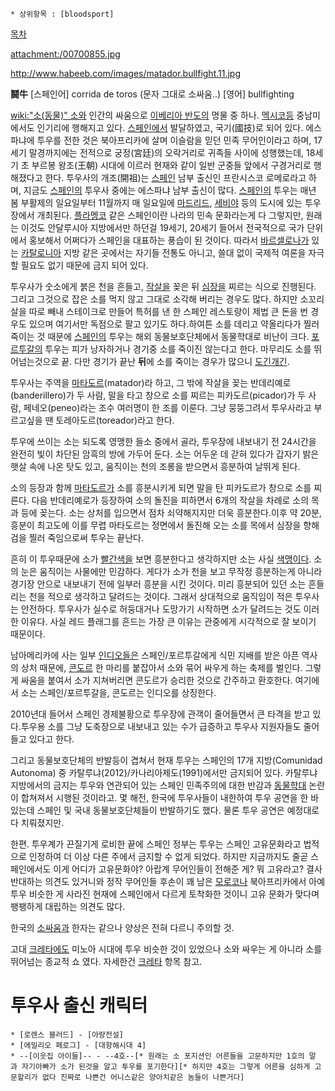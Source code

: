  * 상위항목 : [bloodsport]

[[목차]]

attachment:/00700855.jpg

http://www.habeeb.com/images/matador.bullfight.11.jpg

'''鬪牛'''
[스페인어]  corrida de toros (문자 그대로 소싸움..)
[영어] bullfighting 

[[wiki:"소(동물)" 소]]와 인간의 싸움으로 [[이베리아 반도]]의 명물 중 하나. [[멕시코]]등 중남미에서도 인기리에 행해지고 있다. 
[[스페인]]에서 발달하였고, 국기(國技)로 되어 있다. 에스파냐에 투우를 전한 것은 북아프리카에 살며 이슬람을 믿던 민족 무어인이라고 하며, 17세기 말경까지에는 전적으로 궁정(宮廷)의 오락거리로 귀족들 사이에 성행했는데, 18세기 초 부르봉 왕조(王朝) 시대에 이르러 현재와 같이 일반 군중들 앞에서 구경거리로 행해졌다고 한다. 투우사의 개조(開祖)는 [[스페인]] 남부 출신인 프란시스코 로메로라고 하며, 지금도 [[스페인]]의 투우사 중에는 에스파냐 남부 출신이 많다. [[스페인]]의 투우는 매년 봄 부활제의 일요일부터 11월까지 매 일요일에 [[마드리드]], [[세비야]] 등의 도시에 있는 투우장에서 개최된다. [[플라멩코]] 같은 스페인이란 나라의 민속 문화라는게 다 그렇지만, 원래는 이것도 안달루시아 지방에서만 하던걸 19세기, 20세기 들어서 전국적으로 국가 단위에서 홍보해서 어쩌다가 스페인을 대표하는 풍습이 된 것이다. 따라서 [[바르셀로나]]가 있는 [[카탈로니아]] 지방 같은 곳에서는 자기들 전통도 아니고, 쓸대 없이 국제적 여론을 자극할 필요도 없기 때문에 금지 되어 있다. 

투우사가 숫소에게 붉은 천을 흔들고, [[작살]]을 꽂은 뒤 [[심장]]을 찌르는 식으로 진행된다. 그리고 그것으로 잡은 소를 먹지 않고 그대로 소각해 버리는 경우도 많다. 하지만 소꼬리살을 따로 빼내 스테이크로 만들어 특허를 낸 한 스페인 레스토랑이 제법 큰 돈을 번 경우도 있으며 여기서만 독점으로 팔고 있기도 하다.하여튼 소를 데리고 약올리다가 찔러 죽이는 것 때문에 [[스페인]]의 투우는 해외 동물보호단체에서 동물학대로 비난이 크다. [[포르투갈]]의 투우는 피가 낭자하거나 경기중 소를 죽이진 않는다고 한다. 마무리도 소를 뛰어넘는것으로 끝. 다만 경기가 끝난 '''뒤'''에 소를 죽이는 경우가 많으니 [[도긴개긴]].

투우사는 주역을 [[마타도르]](matador)라 하고, 그 밖에 작살을 꽂는 반데리예로(banderillero)가 두 사람, 말을 타고 창으로 소를 찌르는 피카도르(picador)가 두 사람, 페네오(peneo)라는 조수 여러명이 한 조를 이룬다.  그냥 뭉뚱그려서 투우사라고 부르고싶을 땐 토레아도르(toreador)라고 한다.

투우에 쓰이는 소는 되도록 영맹한 들소 중에서 골라, 투우장에 내보내기 전 24시간을 완전히 빛이 차단된 암흑의 방에 가두어 둔다. 소는 어두운 데 갇혀 있다가 갑자기 밝은 햇살 속에 나온 탓도 있고, 움직이는 천의 조롱을 받으면서 흥분하여 날뛰게 된다. 

소의 등장과 함께 [[마타도르]]가 소를 흥분시키게 되면 말을 탄 피카도르가 창으로 소를 찌른다. 다음 반데리예로가 등장하여 소의 돌진을 피하면서 6개의 작살을 차례로 소의 목과 등에 꽂는다. 소는 상처를 입으면서 점차 쇠약해지지만 더욱 흥분한다.이후 약 20분, 흥분이 최고도에 이를 무렵 마타도르는 정면에서 돌진해 오는 소를 목에서 심장을 향해 검을 찔러 죽임으로써 투우는 끝난다.

흔히 이 투우때문에 소가 [[빨간색]]을 보면 흥분한다고 생각하지만 소는 사실 [[색맹]]이다. 소의 눈은 움직이는 사물에만 민감하다. 게다가 소가 천을 보고 무작정 흥분하는게 아니라 경기장 안으로 내보내기 전에 일부러 흥분을 시킨 것이다. 미리 흥분되어 있던 소는 흔들리는 천을 적으로 생각하고 달려드는 것이다. 그래서 상대적으로 움직임이 적은 투우사는 안전하다. 투우사가 실수로 허둥대거나 도망가기 시작하면 소가 달려드는 것도 이러한 이유다. 사실 레드 플래그를 흔드는 가장 큰 이유는 관중에게 시각적으로 잘 보이기 때문이다.

남아메리카에 사는 일부 [[인디오]]들은 스페인/포르투갈에게 식민 지배를 받은 아픈 역사의 상처 때문에, [[콘도르]] 한 마리를 붙잡아서 소와 묶어 싸우게 하는 축제를 벌인다. 그렇게 싸움을 붙여서 소가 지쳐버리면 콘도르가 승리한 것으로 간주하고 환호한다. 여기에서 소는 스페인/포르투갈을, 콘도르는 인디오를 상징한다.

2010년대 들어서 스페인 경제불황으로 투우장에 관객이 줄어들면서 큰 타격을 받고 있다.투우용 소를 그냥 도축장으로 내보내고 있는 수가 급증하고 투우사 지원자들도 줄어들고 있다고 한다.

그리고 동물보호단체의 반발등이 겹쳐서 현재 투우는 스페인의 17개 지방(Comunidad Autonoma) 중 카탈루냐(2012)/카나리아제도(1991)에서만 금지되어 있다. 카탈루냐 지방에서의 금지는 투우와 연관되어 있는 스페인 민족주의에 대한 반감과 [[동물학대]] 논란이 합쳐져서 시행된 것이라고. 몇 해전, 한국에 투우사들이 내한하여 투우 공연을 한 바 있는데 스페인 및 국내 동물보호단체들이 반발하기도 했다. 물론 투우 공연은 예정대로 다 치뤄졌지만.

한편. 투우계가 끈질기게 로비한 끝에 스페인 정부는 투우는 스페인 고유문화라고 법적으로 인정하여 더 이상 다른 주에서 금지할 수 없게 되었다. 하지만 지금까지도 줄곧 스페인에서도 이게 어디가 고유문화야? 아랍계 무어인들이 전해준 게? 뭐 고유라고? 결사반대하는 의견도 있거니와 정작 무어인들 후손이 꽤 남은 [[모로코]]나 북아프리카에서 아예 투우 비슷한 게 사라진 현재에 스페인에서 다르게 토착화한 것이니 고유 문화가 맞다며 팽팽하게 대립하는 의견도 많다.

한국의 [[소싸움]]과 한자는 같으나 양상은 전혀 다르니 주의할 것.

고대 [[크레타]]에도 미노아 시대에 투우 비슷한 것이 있었으나 소와 싸우는 게 아니라 소를 뛰어넘는 종교적 쇼 였다. 자세한건 [[크레타]] 항목 참고.

= 투우사 출신 캐릭터 =
 * [로렌스 블러드] - [아랑전설]
 * [에밀리오 페로그] - [대항해시대 4]
 * --[이웃집 아이들]-- - --4호--[* 원래는 소 포지션인 어른들을 고문하지만 1호의 말과 자기아빠가 소가 된것을 알고 투우를 포기한다][* 하지만 4호는 그렇게 어른을 심하게 고문할리가 없다 진짜로 나쁜건 어니스같은 양아치같은 놈들이 나쁜거다]
